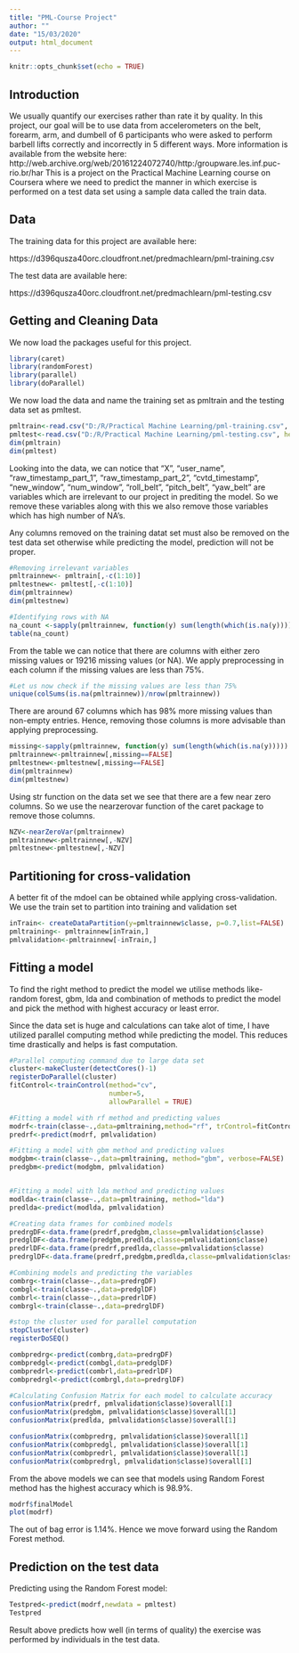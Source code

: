 ---
title: "PML-Course Project"
author: ""
date: "15/03/2020"
output: html_document
---

```{r setup, include=FALSE}
knitr::opts_chunk$set(echo = TRUE)
```

## Introduction

We usually quantify our exercises rather than rate it by quality. In this project, our goal will be to use data from accelerometers on the belt, forearm, arm, and dumbell of 6 participants who were asked to perform barbell lifts correctly and incorrectly in 5 different ways. More information is available from the website here: http://web.archive.org/web/20161224072740/http:/groupware.les.inf.puc-rio.br/har 
This is a project on the Practical Machine Learning course on Coursera where we need to predict the manner in which exercise is performed on a test data set using a sample data called the train data. 

## Data

The training data for this project are available here:

https://d396qusza40orc.cloudfront.net/predmachlearn/pml-training.csv

The test data are available here:

https://d396qusza40orc.cloudfront.net/predmachlearn/pml-testing.csv

## Getting and Cleaning Data

We now load the packages useful for this project.

```{r}
library(caret)
library(randomForest)
library(parallel)
library(doParallel)
```

We now load the data and name the training set as pmltrain and the testing data set as pmltest.
```{r}
pmltrain<-read.csv("D:/R/Practical Machine Learning/pml-training.csv", header=TRUE, na.strings = "NA")
pmltest<-read.csv("D:/R/Practical Machine Learning/pml-testing.csv", header=TRUE)
dim(pmltrain)
dim(pmltest)
```

Looking into the data, we can notice that "X", "user_name", "raw_timestamp_part_1", "raw_timestamp_part_2", "cvtd_timestamp", "new_window", "num_window", "roll_belt", "pitch_belt", "yaw_belt" are variables which are irrelevant to our project in prediting the model. So we remove these variables along with this we also remove those variables which has high number of NA's.

Any columns removed on the training datat set must also be removed on the test data set otherwise while predicting the model, prediction will not be proper.

```{r}
#Removing irrelevant variables
pmltrainnew<- pmltrain[,-c(1:10)]
pmltestnew<- pmltest[,-c(1:10)]
dim(pmltrainnew)
dim(pmltestnew)

#Identifying rows with NA
na_count <-sapply(pmltrainnew, function(y) sum(length(which(is.na(y)))))
table(na_count)
```

From the table we can notice that there are columns with either zero missing values or 19216 missing values (or NA). We apply preprocessing in each column if the missing values are less than 75%.

```{r}
#Let us now check if the missing values are less than 75%
unique(colSums(is.na(pmltrainnew))/nrow(pmltrainnew))
```

There are around 67 columns which has 98% more missing values than non-empty entries. Hence, removing those columns is more advisable than applying preprocessing. 

```{r}
missing<-sapply(pmltrainnew, function(y) sum(length(which(is.na(y)))))
pmltrainnew<-pmltrainnew[,missing==FALSE]
pmltestnew<-pmltestnew[,missing==FALSE]
dim(pmltrainnew)
dim(pmltestnew)
```

Using str function on the data set we see that there are a few near zero columns. So we use the nearzerovar function of the caret package to remove those columns.

```{r}
NZV<-nearZeroVar(pmltrainnew)
pmltrainnew<-pmltrainnew[,-NZV]
pmltestnew<-pmltestnew[,-NZV]
```

## Partitioning for cross-validation

A better fit of the mdoel can be obtained while applying cross-validation. We use the train set to partition into training and validation set
```{r}

inTrain<- createDataPartition(y=pmltrainnew$classe, p=0.7,list=FALSE)
pmltraining<- pmltrainnew[inTrain,]
pmlvalidation<-pmltrainnew[-inTrain,]
```


## Fitting a model

To find the right method to predict the model we utilise methods like- random forest, gbm, lda and combination of methods to predict the model and pick the method with highest accuracy or least error. 

Since the data set is huge and calculations can take alot of time, I have utilized parallel computing method while predicting the model. This reduces time drastically and helps is fast computation.

```{r}

#Parallel computing command due to large data set
cluster<-makeCluster(detectCores()-1)
registerDoParallel(cluster)
fitControl<-trainControl(method="cv",
                         number=5,
                         allowParallel = TRUE)

#Fitting a model with rf method and predicting values
modrf<-train(classe~.,data=pmltraining,method="rf", trControl=fitControl)
predrf<-predict(modrf, pmlvalidation)

#Fitting a model with gbm method and predicting values
modgbm<-train(classe~.,data=pmltraining, method="gbm", verbose=FALSE)
predgbm<-predict(modgbm, pmlvalidation)


#Fitting a model with lda method and predicting values
modlda<-train(classe~.,data=pmltraining, method="lda")
predlda<-predict(modlda, pmlvalidation)

#Creating data frames for combined models
predrgDF<-data.frame(predrf,predgbm,classe=pmlvalidation$classe)
predglDF<-data.frame(predgbm,predlda,classe=pmlvalidation$classe)
predrlDF<-data.frame(predrf,predlda,classe=pmlvalidation$classe)
predrglDF<-data.frame(predrf,predgbm,predlda,classe=pmlvalidation$classe)

#Combining models and predicting the variables
combrg<-train(classe~.,data=predrgDF)
combgl<-train(classe~.,data=predglDF)
combrl<-train(classe~.,data=predrlDF)
combrgl<-train(classe~.,data=predrglDF)

#stop the cluster used for parallel computation
stopCluster(cluster)
registerDoSEQ()

combpredrg<-predict(combrg,data=predrgDF)
combpredgl<-predict(combgl,data=predglDF)
combpredrl<-predict(combrl,data=predrlDF)
combpredrgl<-predict(combrgl,data=predrglDF)

#Calculating Confusion Matrix for each model to calculate accuracy
confusionMatrix(predrf, pmlvalidation$classe)$overall[1]
confusionMatrix(predgbm, pmlvalidation$classe)$overall[1]
confusionMatrix(predlda, pmlvalidation$classe)$overall[1]

confusionMatrix(combpredrg, pmlvalidation$classe)$overall[1]
confusionMatrix(combpredgl, pmlvalidation$classe)$overall[1]
confusionMatrix(combpredrl, pmlvalidation$classe)$overall[1]
confusionMatrix(combpredrgl, pmlvalidation$classe)$overall[1]

```

From the above models we can see that models using Random Forest method has the highest accuracy which is 98.9%. 

```{r}
modrf$finalModel
plot(modrf)
```

The out of bag error is 1.14%. Hence we move forward using the Random Forest method.

## Prediction on the test data

Predicting using the Random Forest model:
```{r}
Testpred<-predict(modrf,newdata = pmltest)
Testpred
```

Result above predicts how well (in terms of quality) the exercise was performed by individuals in the test data.